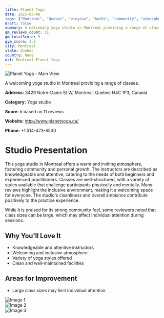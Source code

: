 ```yaml
---
title: Planet Yoga
date: 2025-03-08
tags: ["Montreal", "Quebec", "vinyasa", "hatha", "community", "atmosphere", "Montreal"]  
draft: false
summary: A welcoming yoga studio in Montreal providing a range of classes.
gm_reviews_count: 11
gm_totalScore: 5
gym_score: 3.5
city: Montreal
state: Quebec
country: None
url: Montreal_Planet_Yoga
---
```


<div className="aspect-[16/9] relative my-8">
  <img 
    src="https://lh5.googleusercontent.com/p/AF1QipN6nLGhXAN_qrCt-9JbY34K6gt0NjWVQdKm8Fgp=w1920-h1080-k-no"
    alt="Planet Yoga - Main View"
    className="object-cover absolute inset-0 w-full h-full rounded-lg"
  />
</div>

A welcoming yoga studio in Montreal providing a range of classes.

**Address:** 3429 Notre-Dame St W, Montreal, Quebec H4C 1P3, Canada

**Category:** Yoga studio

**Score:** 5 based on 11 reviews

**Website:** http://www.planetyoga.ca/

**Phone:** +1 514-473-6530

# Studio Presentation

This yoga studio in Montreal offers a warm and inviting atmosphere, fostering community and personal growth. The instructors are described as knowledgeable and attentive, catering to the needs of both beginners and experienced practitioners. Classes are well-structured, with a variety of styles available that challenge participants physically and mentally. Many reviews highlight the inclusive environment, making it a welcoming space for everyone. The studio's cleanliness and overall ambiance contribute positively to the practice experience.

While it is praised for its strong community feel, some reviewers noted that class sizes can be large, which may affect individual attention during sessions.

## Why You'll Love It

- Knowledgeable and attentive instructors
- Welcoming and inclusive atmosphere
- Variety of yoga styles offered
- Clean and well-maintained facilities

## Areas for Improvement

- Large class sizes may limit individual attention

<div className="grid grid-cols-1 xl:grid-cols-2 gap-4 my-8">
<div className="aspect-[4/3] relative"><img src="https://lh5.googleusercontent.com/p/AF1QipMMaHjupruTW4_kM4W7lljN0oGAWxwdwFsLzyVn=w1920-h1080-k-no" alt="Image 1" className="object-cover absolute inset-0 w-full h-full rounded-lg" /></div>
<div className="aspect-[4/3] relative"><img src="https://lh5.googleusercontent.com/p/AF1QipNSE9pETcd2jcReaSQQ2cBaRayqE2fHSTEu47kP=w1920-h1080-k-no" alt="Image 2" className="object-cover absolute inset-0 w-full h-full rounded-lg" /></div>
<div className="aspect-[4/3] relative"><img src="https://streetviewpixels-pa.googleapis.com/v1/thumbnail?panoid=yu53-w2gm3rG7pJQ2JIP_g&cb_client=maps_sv.tactile.gps&w=203&h=100&yaw=343.5056&pitch=0&thumbfov=100" alt="Image 3" className="object-cover absolute inset-0 w-full h-full rounded-lg" /></div>
</div>
